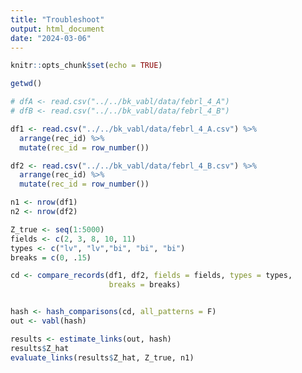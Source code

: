 ```yaml
---
title: "Troubleshoot"
output: html_document
date: "2024-03-06"
---
```


```r
knitr::opts_chunk$set(echo = TRUE)
```

```r
getwd()

# dfA <- read.csv("../../bk_vabl/data/febrl_4_A")
# dfB <- read.csv("../../bk_vabl/data/febrl_4_B")

df1 <- read.csv("../../bk_vabl/data/febrl_4_A.csv") %>%
  arrange(rec_id) %>%
  mutate(rec_id = row_number())

df2 <- read.csv("../../bk_vabl/data/febrl_4_B.csv") %>%
  arrange(rec_id) %>%
  mutate(rec_id = row_number())

n1 <- nrow(df1)
n2 <- nrow(df2)

Z_true <- seq(1:5000)
fields <- c(2, 3, 8, 10, 11)
types <- c("lv", "lv","bi", "bi", "bi")
breaks = c(0, .15)

cd <- compare_records(df1, df2, fields = fields, types = types,
                      breaks = breaks)


hash <- hash_comparisons(cd, all_patterns = F)
out <- vabl(hash)

results <- estimate_links(out, hash)
results$Z_hat
evaluate_links(results$Z_hat, Z_true, n1)

```

